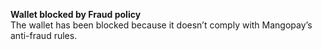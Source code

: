   
<Card title="008600" href="/development-resources/errors/codes/008600">  

 **Wallet blocked by Fraud policy**  
 The wallet has been blocked because it doesn’t comply with Mangopay’s anti-fraud rules.  

</Card>